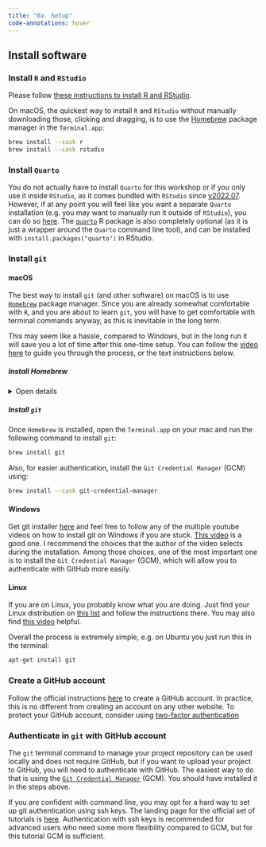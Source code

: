 ```yaml
---
title: "0a. Setup"
code-annotations: hover
---
```


<!-- create a tabset -->

## Install software

### Install `R` and `RStudio`

Please follow [these instructions to install R and RStudio](https://posit.co/download/rstudio-desktop/#download){target="_blank"}.

On macOS, the quickest way to install `R` and `RStudio` without manually downloading those, clicking and dragging, is to use the [Homebrew](#install-homebrew) package manager in the `Terminal.app`:

```bash
brew install --cask r
brew install --cask rstudio
```

### Install `Quarto`

You do not actually have to install `Quarto` for this workshop or if you only use it inside `RStudio`, as it comes bundled with `RStudio` since [v2022.07](https://docs.posit.co/ide/user/ide/guide/documents/quarto-project.html#installing-quarto){target="_blank"}. However, if at any point you will feel like you want a separate `Quarto` installation (e.g. you may want to manually run it outside of `RStudio`), you can do so [here](https://quarto.org/docs/get-started/){target="_blank"}. The [`quarto`](https://quarto-dev.github.io/quarto-r/index.html){target="_blank"} R package is also completely optional (as it is just a wrapper around the `Quarto` command line tool), and can be installed with `install.packages("quarto")` in RStudio.


### Install `git`

::: {.panel-tabset}

#### macOS
The best way to install `git` (and other software) on macOS is to use [`Homebrew`](https://brew.sh/){target="_blank"} package manager. Since you are already somewhat comfortable with `R`, and you are about to learn `git`, you will have to get comfortable with terminal commands anyway, as this is inevitable in the long term.

This may seem like a hassle, compared to Windows, but in the long run it will save you a lot of time after this one-time setup. You can follow the [video here](https://www.youtube.com/watch?v=7ouVv6PFZGc&t=79s){target="_blank"} to guide you through the process, or the text instructions below.

##### **Install Homebrew** {#install-homebrew}
<details><summary>Open details</summary> 

  - Open the Terminal.app on your mac. 
  
  - Go to the Homebrew website [https://brew.sh/](https://brew.sh/){target="_blank"}.

  - Copy whichever command they will have on the website under the "Install Homebrew" heading. *This is one of the few occasions where you can trust the command you copy from a website to run in the Terminal. Running random commands from the internet is not safe. Always make sure you trust the website or person that is asking you to run any command in the Terminal.*

    ![](media/images/install-homebrew.png){width=80% justify="center"}

  - Press `Enter` and confirm with your password (in Terminal you do not see that you are typing your password, but actually you are). *Same as above, make sure you trust whomever is telling you to confirm any terminal command with your password.* Confirm again with `Enter` the installation of command line tools.

  - Wait for about 5 minutes.

  - When the installation is complete, you should see the following:

    ![Homebrew is installed, follow the post-installation instructions by running the two commands you see in teh end of the output](media/images/homebrew-installed.png){width=80%  justify="center"}

  - To finilise the process, follow the post-installation instructions by running the two commands you see in the end of the output. The first command is unique to you, because it includes your username. However, you can also use these parametrised username-agnostic commands below (`$(whoami)` will be converted to your username when you run it):

    1. This adds `Homebrew` to your terminal profile, so that the `brew` command is always available:
    ```bash
    (echo; echo 'eval "$(/opt/homebrew/bin/brew shellenv)"') >> /Users/$(whoami)/.zprofile
    ```
    2. This does the same as above, but for the currently open terminal window, so that you do not have to restart it:
    ```bash
    eval "$(/opt/homebrew/bin/brew shellenv)"
    ```

Now you can install any software using commands in the terminal.

</details>

##### **Install `git`**

Once `Homebrew` is installed, open the `Terminal.app` on your mac and run the following command to install `git`:

```bash
brew install git
```

Also, for easier authentication, install the `Git Credential Manager` (GCM) using:

```bash
brew install --cask git-credential-manager
```

#### Windows
Get git installer [here](https://git-scm.com/download/win){target="_blank"} and feel free to follow any of the multiple youtube videos on how to install git on Windows if you are stuck. [This video](https://www.youtube.com/watch?v=7ouVv6PFZGc&t=263s){target="_blank"} is a good one. I recommend the choices that the author of the video selects during the installation. Among those choices, one of the most important one is to install the `Git Credential Manager` (GCM), which will allow you to authenticate with GitHub more easily.



#### Linux

If you are on Linux, you probably know what you are doing. Just find your Linux distribution on [this list](https://git-scm.com/download/linux){target="_blank"} and follow the instructions there. You may also find [this video](https://www.youtube.com/watch?v=gQLUR6HuPrY){target="_blank"} helpful.

Overall the process is extremely simple, e.g. on Ubuntu you just run this in the terminal:

```bash
apt-get install git
```

:::

### Create a GitHub account

Follow the official instructions [here](https://docs.github.com/en/get-started/start-your-journey/creating-an-account-on-github#signing-up-for-a-new-personal-account){target="_blank"} to create a GitHub account. In practice, this is no different from creating an account on any other website. To protect your GitHub account, consider using [two-factor authentication](https://docs.github.com/en/authentication/securing-your-account-with-two-factor-authentication-2fa/configuring-two-factor-authentication){target="_blank"}

### Authenticate in `git` with GitHub account

The `git` terminal command to manage your project repository can be used locally and does not require GitHub, but if you want to upload your project to GitHub, you will need to authenticate with GitHub. The easiest way to do that is using the [`Git Credential Manager`](https://github.com/git-ecosystem/git-credential-manager/blob/release/docs/install.md){target="_blank"} (GCM). You should have installed it in the steps above.

If you are confident with command line, you may opt for a hard way to set up git authentication using ssh keys. The landing page for the official set of tutorials is [here](https://docs.github.com/en/authentication/connecting-to-github-with-ssh){target="_blank"}. Authentication with ssh keys is recommended for advanced users who need some more flexibility compared to GCM, but for this tutorial GCM is sufficient.
